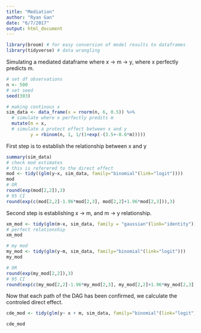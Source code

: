 ```yaml
---
title: "Mediation"
author: "Ryan Gan"
date: "6/7/2017"
output: html_document
---
```



```r
library(broom) # for easy conversion of model results to dataframes
library(tidyverse) # data wrangling
```

Simulating a mediated dataframe where x -> m -> y, where x perfectly predicts m.

```r
# set df observations
n <- 500
# set seed
seed(303)

# making continous x
sim_data <- data_frame(x = rnorm(n, 6, 0.5)) %>% 
  # simulate where x perfectly predits m
  mutate(m = x, 
  # simulate a protect effect between x and y
         y = rbinom(n, 1, 1/(1+exp(-(3.5+-0.6*m)))))
```

First step is to establish the relationship between x and y

```r
summary(sim_data)
# check mod estimates
# this is referered to the direct effect
mod <- tidy((glm(y~x, sim_data, family="binomial"(link="logit"))))
mod
# OR
round(exp(mod[2,2]),3)
# 95 CI
round(exp(c(mod[2,2]-1.96*mod[2,3], mod[2,2]+1.96*mod[2,3])),3)
```

Second step is establishing x -> m, and m -> y relationship.

```r
xm_mod <- tidy(glm(m~x, sim_data, family = "gaussian"(link="identity")))
# perfect relationship 
xm_mod

# my mod
my_mod <- tidy(glm(y~m, sim_data, family="binomial"(link="logit")))
my_mod

# OR
round(exp(my_mod[2,2]),3)
# 95 CI
round(exp(c(my_mod[2,2]-1.96*my_mod[2,3], my_mod[2,2]+1.96*my_mod[2,3])),3)
```

Now that each path of the DAG has been confirmed, we calculate the controled direct effect.

```r

cde_mod <- tidy(glm(y~ x + m, sim_data, family="binomial"(link="logit")))  

cde_mod
```
